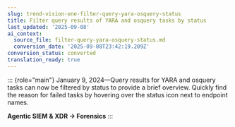 ```yaml
---
slug: trend-vision-one-filter-query-yara-osquery-status
title: Filter query results of YARA and osquery tasks by status
last_updated: '2025-09-08'
ai_context:
  source_file: filter-query-yara-osquery-status.md
  conversion_date: '2025-09-08T23:42:19.209Z'
conversion_status: converted
translation_ready: true
---
```


::: {role="main"}
January 9, 2024—Query results for YARA and osquery tasks can now be filtered by status to provide a brief overview. Quickly find the reason for failed tasks by hovering over the status icon next to endpoint names.

**Agentic SIEM & XDR → Forensics**
:::
